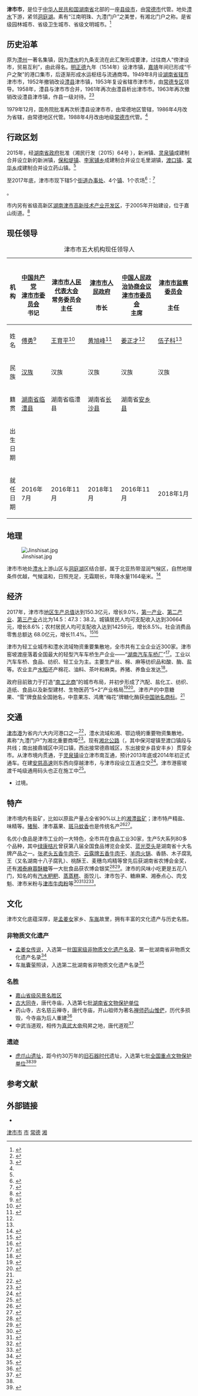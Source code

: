 {{Otheruses|津市|subject=[[中华人民共和国|中华人民共和国]][[湖南省|湖南省]]的县级市|other=日本[[三重县|三重县]]县厅所在地}}
{{Infobox China County
|county          = 津市市
|Photo           = <!-- 代表照片 -->
|imagesize       = <!-- 照片尺寸 -->
|Photoname       = <!-- 照片说明 -->
|nickname        = 津市
|Othername       = <!-- 别称 -->
|Oldname         = <!-- 旧称 -->
|nameorigin      = 傍澧水之津设市
|map             = <!-- 区县在上级行政区内位置的地图 -->
|mapsize         = <!-- 地图尺寸 -->
|map_caption     = <!-- 地图说明 -->
|mapofstate      = <!-- 所属省级行政区的地理位置 -->
|state           = <!-- 所属省级行政区名 -->
|customimage     = <!-- 自定义图像 适合放置{{Location map}}等内容。-->
 
<!-- 概览 -->
|Belong          = [[湖南省|湖南省]][[常德市|常德市]]
|Types           = [[县级市|县级市]]
|admincode       = 430781
|founded         = 1979年
|dissolved       = <!-- 撤销时间 -->
|neighbor        = [[鼎城区|鼎城区]]、[[安乡县|安乡县]]、[[澧县|澧县]]、[[临澧县|临澧县]]
|seat            = [[襄阳街街道|襄阳街街道]]
|officerTitle    = 市委书记
|officer         = [[傅勇_(官员)|傅勇]]
|officerTitle2   = 市长
|officer2        = [[黄旭峰|黄旭峰]]
|division        = 9
|town            = 4
|township        = <!-- 乡数 -->
|subdistrict     = 5
|dialect         = [[西南官话|西南官话]]常鹤片
|nation          = <!-- 民族比例 -->
 
<!-- 地理 -->
|coordinate      = <!-- 经纬度 -->
|area_total      = 558
|area_urban      = <!-- 市区总面积（勿带单位：平方千米） -->
|area_builtup    = <!-- 建成区总面积（勿带单位：平方千米） -->
|area land       = <!-- 陆地面积 -->
|area hilly      = <!-- 山地面积 -->  
|area flat       = <!-- 平坦地面积 -->    
|area water      = <!-- 内陆水域面积 -->
|area sea        = <!-- 海域面积 -->
|area beach      = <!-- 沿海滩涂面积 -->
|area shallow    = <!-- 浅海面积 -->
|area deep       = <!-- 深海面积 -->
|elevation       = <!-- 海拔 -->
|L river         = <!-- 最长河流 -->
|L Lakes         = <!-- 最大湖泊 -->
|Coastline       = <!-- 海岸线 -->
|climate         = <!-- 气候类型 -->
|temperature_mean= <!-- 年平均气温 -->
|Precipitation   = <!-- 年降水量 -->
|Sunshine hrs    = <!-- 年日照时数 -->
 
<!-- 人口及经济 -->
|census yr       = <!-- 总人口统计年份 -->
|population_total= 28
|Housepop        = <!-- 户籍人口 -->
|Repop           = <!-- 常住人口 -->
|TR              = <!-- 暂住人口 -->
|population_urban= <!-- 市区人口 -->
|population_density= <!-- 人口密度 -->
|density_urban   = <!-- 城区人口密度 -->
|GDP             = 150.3亿
|GDPPC           = <!-- 人均GDP（勿带单位：元人民币） -->
|GDP as of       = 2017
 
<!-- 其他 -->
|time_zone       = UTC+8（[[东八区|东八区]]）
|tree            = [[樟树|香樟]]（常德市树）
|flower          = [[栀子花|栀子花]]（常德市花）
|post code       = 415400
|phone code      = 736
|carlicense      = 湘J
|web             = http://www.jinshishi.gov.cn/
|web_title       = 津市市人民政府门户网站
|footnotes       = <!-- 脚注 -->
}}
'''津市市'''，是位于[[中华人民共和国|中华人民共和国]][[湖南省|湖南省]]北部的一座[[县级市|县级市]]，由[[常德市|常德市]]代管。地处[[澧水|澧水]]下游，紧邻[[洞庭湖|洞庭湖]]。素有“江南明珠、九澧门户”之美誉，有湘北门户之称。是省级园林城市、省级卫生城市、省级文明城市。<ref name=":2">{{Cite web|url=http://www.jinshishi.gov.cn/zjjs/jsgk|title=津市概况_走进津市_津市市人民政府门户网站|accessdate=2018-07-24|work=www.jinshishi.gov.cn|archive-date=2021-01-20|archive-url=https://web.archive.org/web/20210120060955/https://www.jinshishi.gov.cn/zjjs/jsgk|dead-url=no}}</ref>

==历史沿革==
原为[[澧州|澧州]]一著名集镇，因为[[澧水|澧水]]的九条支流在此汇聚形成要津，过往商人“傍津设市，贸易互利”，由此得名。[[明朝|明]][[正德_(明朝)|正德]]九年（1514年）设津市镇，[[嘉靖|嘉靖]]年间已形成“千户之聚”的港口集市，后逐渐形成水运枢纽与流通商埠。1949年8月设[[湖南省|湖南]][[省轄市|省辖市]]津市市，1952年撤销改设[[澧县|澧县]]津市镇，1953年复设省辖市津市市，由[[常德专区|常德专区]]领导。1958年，澧县与津市市合并，1961年再次由澧县析出津市市。1963年再次撤销改设澧县津市镇，作县一级对待。<ref name=":0">{{Cite web|url=http://www.jinshishi.gov.cn/zjjs/lsyy|title=历史渊源_走进津市_津市市人民政府门户网站|accessdate=2018-07-24|work=www.jinshishi.gov.cn|archive-date=2020-12-01|archive-url=https://web.archive.org/web/20201201024453/http://jinshishi.gov.cn/zjjs/lsyy|dead-url=no}}</ref><ref name=":1">{{Cite web|url=http://www.xzqh.org/html/show/hn/15829.html|title=津市市历史沿革_行政区划网(区划地名网)|accessdate=2018-07-24|author=|date=|work=www.xzqh.org|publisher=|archive-date=2020-11-16|archive-url=https://web.archive.org/web/20201116041410/http://www.xzqh.org/html/show/hn/15829.html|dead-url=no}}</ref>

1979年12月，国务院批准再次析澧县设津市市，由常德地区管辖，1986年4月改为省辖，由常德地区代管。1988年4月改由地级[[常德市|常德市]]代管。<ref name=":0" />

==行政区划==
2015年，经[[湖南省人民政府|湖南省政府]]批准（湘民行发〔2015〕64号 ），新洲镇、[[灵泉镇_(津市市)|灵泉镇]]成建制合并设立新的新洲镇，[[保和堤镇|保和堤镇]]、[[李家铺乡|李家铺乡]]成建制合并设立毛里湖镇，[[渡口镇_(津市市)|渡口镇]]、[[棠华乡|棠华乡]]成建制合并设立药山镇。<ref name=":1" />

至2017年底，津市市现下辖5个[[街道办事处|街道办事处]]、4个[[行政建制镇|镇]]、1个农场<ref>{{Cite web|url=http://www.stats.gov.cn/tjsj/tjbz/tjyqhdmhcxhfdm/2017/43/07/430781.html|title=2017年统计用区划代码：津市市|accessdate=2018-07-24|author=|date=|work=www.stats.gov.cn|publisher=[[中华人民共和国国家统计局|中华人民共和国国家统计局]]|archive-date=2020-04-04|archive-url=https://web.archive.org/web/20200404110024/http://www.stats.gov.cn/tjsj/tjbz/tjyqhdmhcxhfdm/2017/43/07/430781.html|dead-url=no}}</ref>：<ref>{{PRC admin/ref sgc|43/07/81/000/000}}</ref>

{{PRC admin/children|43/07/81/000/000}}。

市内另有省级高新区[[湖南津市高新技术产业开发区|湖南津市高新技术产业开发区]]，于2005年开始建设，位于嘉山街道。<ref>{{Cite web|url=http://www.jinshishi.gov.cn/kfq/zwgk/dwjj|title=单位简介_政务公开_津市高新技术产业开发区管理委员会|accessdate=2018-07-24|work=www.jinshishi.gov.cn|archive-date=2020-04-20|archive-url=https://web.archive.org/web/20200420135511/http://www.jinshishi.gov.cn/kfq/zwgk/dwjj|dead-url=no}}</ref>

== 现任领导 ==
{| class="wikitable" style="margin:1em auto 1em auto; text-align:center"
|+ 津市市五大机构现任领导人
|-
! 机构
! style="width:16%" |{{CPC/logo|25}}<br>[[中国共产党津市市委员会|中国共产党<br>津市市委员会]]<br>书记
! style="width:20%" |{{中国国徽|25}}<br>[[津市市人民代表大会|津市市人民代表大会]]<br>常务委员会<br>主任
! style="width:18%" |{{中国国徽|25}}<br>[[津市市人民政府|津市市人民政府]]<br><br>市长
! style="width:20%" |{{CPPCC logo|25}}<br>[[中国人民政治协商会议津市市委员会|中国人民政治协商会议<br>津市市委员会]]<br>主席
! style="width:20%" |{{中国国徽|25}}<br>[[津市市监察委员会|津市市监察委员会]]<br><br>主任
|-
! 姓名
| [[傅勇_(官员)|傅勇]]<ref>{{cite news |title=津市召开领导干部大会 傅勇任津市市委书记 |url=http://hunan.sina.com.cn/news/2016-08-01/detail-ifxunyxy6172622.shtml |accessdate=2018-07-24 |work=津市政府网 |date=2016-08-01 |archive-date=2020-11-16 |archive-url=https://web.archive.org/web/20201116041432/http://hunan.sina.com.cn/news/2016-08-01/detail-ifxunyxy6172622.shtml |dead-url=no }}</ref>
| [[王育平|王育平]]<ref name="政协">{{cite news |title=常德9区县(市)选出人大、政府、政协新一届领导班子 |url=http://hunan.voc.com.cn/article/201612/201612020914478169_2.html |accessdate=2018-07-24 |work=红网 |date=2016-12-02 |archive-date=2020-11-16 |archive-url=https://web.archive.org/web/20201116041442/http://hunan.voc.com.cn/article/201612/201612020914478169_2.html |dead-url=no }}</ref>
| [[黄旭峰|黄旭峰]]<ref name="人大">{{cite news |title=常德：津市市第十七届人民代表大会第三次会议胜利闭幕 |url=http://www.hnrd.gov.cn/Info.aspx?ModelId=1&Id=18704 |accessdate=2018-07-24 |work=湖南人大网 |date=2018-01-15 |archive-url=https://web.archive.org/web/20180724222137/http://www.hnrd.gov.cn/Info.aspx?ModelId=1&Id=18704 |archive-date=2018-07-24 |dead-url=yes }}</ref>
| [[姜正才|姜正才]]<ref name="政协"/>
| [[伍子科|伍子科]]<ref name="人大"/>
|-
! 民族
| [[汉族|汉族]] || 汉族 || 汉族 || 汉族 || 汉族 
|-
! 籍贯
| [[湖南省|湖南省]][[临澧县|临澧县]] ||  湖南省临澧县 || 湖南省[[长沙县|长沙县]] || 湖南省[[安乡县|安乡县]] ||  
|-
! 出生日期
| {{Birth year and age|1972|04}} || {{Birth year and age|1966|07}} || {{Birth year and age|1973|10}} || {{Birth year and age|1968|08}} ||  
|-
! 就任日期
| 2016年7月 || 2016年11月 || 2018年1月 || 2016年11月 || 2018年1月
|}

==地理==
[[File:Jinshisat.jpg|thumb]]

津市市地处[[澧水|澧水]]上游山区与[[洞庭湖|洞庭湖]]区结合部，属于北亚热带湿润气候区，自然地理条件优越，气候温和，日照充足，无霜期长，年降水量1164毫米。<ref>{{Cite web|url=http://www.jinshishi.gov.cn/zjjs/dlwz|title=地理位置_走进津市_津市市人民政府门户网站|accessdate=2018-07-24|work=www.jinshishi.gov.cn|archive-date=2020-12-01|archive-url=https://web.archive.org/web/20201201022415/http://jinshishi.gov.cn/zjjs/dlwz|dead-url=no}}</ref>

==经济==

2017年，津市市[[地区生产总值|地区生产总值]]达到150.3亿元，增长9.0%，[[第一产业|第一产业]]、[[第二产业|第二产业]]、[[第三产业|第三产业]]占比为14.5：47.3：38.2。城镇居民人均可支配收入达到30664元，增长8.6%；农村居民人均可支配收入达到14259元，增长8.5%。社会消费品零售总额达 68.0亿元，增长11.4%。<ref>{{Cite web|url=http://www.jinshishi.gov.cn/publicity/tjxx/tjnb/873|title=2017年津市市发展统计年报|accessdate=2018-07-25|author=津市市政府办|date=2018-06-19|publisher=津市市人民政府门户网站|archive-url=https://web.archive.org/web/20180724213609/http://www.jinshishi.gov.cn/publicity/tjxx/tjnb/873|archive-date=2018-07-24|dead-url=yes}}</ref><ref>{{Cite web|url=http://www.jinshishi.gov.cn/publicity/tjxx/tjgb/785|title=2017年津市市国民经济和社会发展统计公报|accessdate=2018-07-25|author=津市市政府办|date=2018-03-31|publisher=津市市人民政府门户网站|archive-url=https://web.archive.org/web/20180724213517/http://www.jinshishi.gov.cn/publicity/tjxx/tjgb/785|archive-date=2018-07-24|dead-url=yes}}</ref>

津市为轻工业城市和澧水流域物资重要集散地，全市共有工业企业近300家。津市窑坡渡座落着全国最大的轻型汽车车桥生产企业——“[[湖南汽车车桥厂|湖南汽车车桥厂]]”<ref>{{Cite book|title=湖南省经济开发现在与未来|last=郑茂清主编|first=|publisher=北京：[[经济管理出版社|经济管理出版社]]|year=1998.03|isbn=7-80118-593-5|location=|pages=334-335}}</ref>。工业以汽车车桥、食品、纺织、轻工业为主。主要生产丝、棉、麻等纺织品和酸、酶、盐等。农业主产[[水稻|水稻]]还产棉花、油料、茶叶和麻类。养猪、养鱼业发达<ref>{{Cite book|title=中国市县经济发展概况 第2卷|last=王书明主编|first=|publisher=北京：经济科学出版社 ,|year=1989.11|isbn=7-5058-0191-0|location=|pages=828}}</ref>。

政府目前致力于打造“[[南工北商|南工北商]]”的城市布局，并初步形成了汽配、盐化工、纺织、造纸、食品以及新型建材、生物医药“5+2”产业格局<ref>{{Cite web|url=http://news.rednet.cn/c/2008/11/20/1640379.htm|title=坚持城乡统筹观 推进新型城市化|accessdate=2018-07-25|work=[[红网|红网]]|language=zh-CN|archive-date=2018-07-25|archive-url=https://web.archive.org/web/20180725184037/http://news.rednet.cn/c/2008/11/20/1640379.htm|dead-url=no}}</ref><ref>{{Cite web|url=http://cdrb.cdyee.com/html/2013-07/24/content_356116.htm?div=-1|title=敢问路在何方 - 常德日报多媒体数字报刊平台|accessdate=2018-07-25|work=cdrb.cdyee.com|archive-date=2020-11-16|archive-url=https://web.archive.org/web/20201116041455/http://cdrb.cdyee.com/html/2013-07/24/content_356116.htm?div=-1|dead-url=no}}</ref>。津市产的中意糖果、“雪”牌食盐全国驰名，中意果冻、鸿鹰“梅花”牌糖化酶获[[中国驰名商标|中国驰名商标]]。<ref name=":2" />

==交通==
[[津市港|津市港]]为省内六大内河港口之一<ref>{{Cite book|title=中外8000大中城市概况 上|last=顾德如，彭克宏主编|first=|publisher=海口：海南国际新闻出版中心|year=|isbn=7-80609-496-2|location=|pages=256}}</ref>，澧水流域和湘、鄂边境的重要物资集散地，素称“九澧门户”为湘北重要商埠<ref>{{Cite book|title=中国城市辞典|last=严重敏主编|first=|publisher=成都：四川辞书出版社|year=1992.06|isbn=7-80543-176-0|location=|pages=619}}</ref>。现有[[湘北公路|湘北公路]]（{{中国省道名|205|P=湖北}}，其中保河堤镇至渡口镇段与{{中国省道名|306|P=湖北}}共线；{{中国省道名|205|P=湖北}}南出接鼎城区中河口镇，{{中国省道名|306|P=湖北}}西出接常德鼎城区，东出接安乡县安丰乡）贯穿全市。{{中国高速公路名|G55}}从津市境内贯通，于[[灵泉镇_(津市市)|灵泉镇]]设立津市南互通，预计2013年底或2014年初正式通车。在建[[安慈高速|安慈高速]]则东西向穿越津市，与{{中国高速公路名|G55}}津市段设立互通立交<ref>{{Cite web|url=http://cdrb.cdyee.com/html/2012-06/27/content_301019.htm?div=-1|title=安慈高速公路成功签约 - 常德日报多媒体数字报刊平台|accessdate=2018-07-25|work=cdrb.cdyee.com|archive-date=2020-11-16|archive-url=https://web.archive.org/web/20201116041554/http://cdrb.cdyee.com/html/2012-06/27/content_301019.htm?div=-1|dead-url=no}}</ref>。津市港窑坡渡千吨级通用码头也正在施工中<ref>{{Cite news|url=http://www.changde.gov.cn/art/2018/2/28/art_22_1203735.html|title=津市市港窑坡渡千吨级码头建设项目正式复工|author=|date=2018-02-28|work=常德政府网|accessdate=2018-07-25|archive-url=https://web.archive.org/web/20180725214759/http://www.changde.gov.cn/art/2018/2/28/art_22_1203735.html|archive-date=2018-07-25|dead-url=yes}}</ref>。
* {{中国国道名|353}}过境。

==特产==
津市境内有盐矿，比如以原盐产量占全省90%以上的[[湘澧盐矿|湘澧盐矿]]；津市特产精盐、味精等。[[猪鬃|猪鬃]]、津市藠果、[[斑马蚊香|斑马蚊香]]也是传统名产<ref>{{Cite web|url=http://www.jinshishi.gov.cn/zjjs/tsjs/content_33840|title=津市藠果_特色津市_走进津市_津市市人民政府门户网站|accessdate=2018-07-25|author=|date=|publisher=|archive-date=2020-04-20|archive-url=https://web.archive.org/web/20200420135608/http://www.jinshishi.gov.cn/zjjs/tsjs/content_33840|dead-url=no}}</ref><ref>{{Cite book|title=中国城市发展全书 下|last=《中国城市发展全书》编委会编|first=|publisher=北京：中国统计出版社|year=2004.08|isbn=7-5037-4061-2|location=|pages=1601}}</ref>。

名优小食品是津市工业的一大特色，全市共在食品工业30家，生产5大系列80多个品种，其中[[绿康桔片|绿康桔片]]曾获第八届全国食品博览会金奖、[[蓝光茭头|蓝光茭头]]是湖南省十大名牌产品之一。[[张老头五香牛肉干|张老头五香牛肉干]]、[[云露牌五香牛肉干|云露牌五香牛肉干]]、[[羊肉火锅|羊肉火锅]]、香肠、木子腐乳王（又名湖南十八子腐乳）、桃酥王、麦穗鸟鸡精等曾先后获湖南省农博会金奖，还有[[湘泰麻蓉酥糖|湘泰麻蓉酥糖]]等一大批食品获农博会银奖<ref>{{Cite web|url=http://www.jinshishi.gov.cn/zjjs/tsjs/content_25885|title=张老头牛肉干_特色津市_走进津市_津市市人民政府门户网站|accessdate=2018-07-25|author=|date=|publisher=|archive-date=2020-04-20|archive-url=https://web.archive.org/web/20200420135613/http://www.jinshishi.gov.cn/zjjs/tsjs/content_25885|dead-url=no}}</ref><ref>{{Cite web|url=http://www.jinshishi.gov.cn/zjjs/tsjs/content_33845|title=木子腐乳_特色津市_走进津市_津市市人民政府门户网站|accessdate=2018-07-25|author=|date=|publisher=|archive-date=2020-04-20|archive-url=https://web.archive.org/web/20200420135617/http://www.jinshishi.gov.cn/zjjs/tsjs/content_33845|dead-url=no}}</ref>。津市的风味小吃更是五花八门，知名的有[[汽水粑粑|汽水粑粑]]、[[蒸蒸糕|蒸蒸糕]]、面饺儿、津市包子、糖麻果、湘泰点心、肉戈魁、津市米粉与[[津市牛肉粉|津市牛肉粉]]等<ref>{{Cite web|url=http://www.jinshishi.gov.cn/zjjs/tsjs/content_33843|title=津市包子_特色津市_走进津市_津市市人民政府门户网站|accessdate=2018-07-25|author=|date=|publisher=|archive-date=2020-04-20|archive-url=https://web.archive.org/web/20200420135626/http://www.jinshishi.gov.cn/zjjs/tsjs/content_33843|dead-url=no}}</ref><ref>{{Cite web|url=http://www.jinshishi.gov.cn/zjjs/tsjs/content_33839|title=津市米粉_特色津市_走进津市_津市市人民政府门户网站|accessdate=2018-07-25|author=|date=|publisher=|archive-date=2020-04-20|archive-url=https://web.archive.org/web/20200420135635/http://www.jinshishi.gov.cn/zjjs/tsjs/content_33839|dead-url=no}}</ref><ref>{{Cite news|url=http://baijiahao.baidu.com/s?id=1599774805875841668&wfr=spider&for=pc|title=不可或缺的城市名片 津市牛肉米粉集体“走出去”|author=|date=|work=红网|accessdate=2018-07-25|archive-date=2020-11-16|archive-url=https://web.archive.org/web/20201116041607/http://baijiahao.baidu.com/s?id=1599774805875841668&wfr=spider&for=pc|dead-url=no}}</ref><ref>{{Cite book|title=中国城市发展全书 下|last=《中国城市发展全书》编委会编|first=|publisher=北京：中国统计出版社|year=2004.08|isbn=7-5037-4061-2|location=|pages=1602}}</ref>。

== 文化 ==
津市文化底蕴深厚，是[[孟姜女|孟姜女]]家乡、[[车胤|车胤]]故里，拥有丰富的文化遗产与历史名胜。

=== 非物质文化遗产 ===

* [[孟姜女传说|孟姜女传说]]，入选第一批[[中国国家级非物质文化遗产列表|国家级非物质文化遗产名录]]、第一批湖南省非物质文化遗产名录<ref>{{Cite web|url=http://www.huaxia.com/hn-tw/xtjl/jczt/swjsjyhnsfwzwhycwlz/fygjml/2012/10/3052647.html|title=孟姜女传说  湖南非物质文化遗产|accessdate=2018-07-25|author=|date=|work=www.huaxia.com|publisher=|archive-date=2020-11-16|archive-url=https://web.archive.org/web/20201116041545/http://www.huaxia.com/hn-tw/xtjl/jczt/swjsjyhnsfwzwhycwlz/fygjml/2012/10/3052647.html|dead-url=no}}</ref>
* 车胤囊萤照读，入选第二批湖南省非物质文化遗产名录<ref>{{Cite web|url=http://www.huaxia.com/hn-tw/xtjl/jczt/swjsjyhnsfwzwhycwlz/fysjml/2012/12/3110165.html|title=车胤囊萤照读的故事  湖南非物质文化遗产|accessdate=2018-07-25|author=|date=|work=www.huaxia.com|publisher=|archive-date=2020-11-16|archive-url=https://web.archive.org/web/20201116041651/http://www.huaxia.com/hn-tw/xtjl/jczt/swjsjyhnsfwzwhycwlz/fysjml/2012/12/3110165.html|dead-url=no}}</ref>

===名胜===

*[[嘉山|嘉山省级风景名胜区]]
*[[古大同寺|古大同寺]]，唐代寺庙，入选第七批[[湖南省文物保护单位|湖南省文物保护单位]]
*药山寺，古名慈云禅寺，唐代寺庙，开山祖师为著名[[禅师|禅师]][[药山惟俨|药山惟俨]]，历代多损毁，今寺庙为后人重建<ref>{{Cite web|url=http://www.jinshishi.gov.cn/zjjs/tsjs/content_33853|title=药山寺_特色津市_走进津市_津市市人民政府门户网站|accessdate=2018-07-25|author=|date=|publisher=|archive-date=2020-08-11|archive-url=https://web.archive.org/web/20200811215721/https://www.jinshishi.gov.cn/zjjs/tsjs/content_33853|dead-url=no}}</ref>
*中武当道观，相传为[[真武大帝|真武大帝]]飛昇之地，唐代道观<ref>{{Cite web|url=http://www.jinshishi.gov.cn/zjjs/tsjs/content_33852|title=中武当道观_特色津市_走进津市_津市市人民政府门户网站|accessdate=2018-07-25|author=|date=|publisher=|archive-date=2020-04-20|archive-url=https://web.archive.org/web/20200420135653/http://www.jinshishi.gov.cn/zjjs/tsjs/content_33852|dead-url=no}}</ref>

=== 遗迹 ===

* [[虎爪山遗址|虎爪山遗址]]，距今约30万年的[[旧石器时代|旧石器时代]]遗址，入选第七批[[全國重點文物保護單位中的中國古遺址列表|全国重点文物保护单位]]<ref name=":2" /><ref>{{Cite web|url=http://www.gov.cn/gzdt/2013-05/03/content_2395234.htm|title=国务院核定公布第七批全国重点文物保护单位|accessdate=2018-07-25|work=www.gov.cn|archive-date=2013-11-05|archive-url=https://archive.is/20131105064854/http://www.gov.cn/gzdt/2013-05/03/content_2395234.htm|dead-url=no}}</ref>

== 参考文献 ==
{{reflist}}

== 外部链接 ==
* {{Official website|https://www.jinshishi.gov.cn/|name=津市市人民政府门户网站}}

{{津市市行政区划}}
{{常德市行政区划}}
{{湖南行政区划}}
{{中华人民共和国国家卫生城市}}

[[Category:津市市|]]
[[Category:常德区县市|市]]
[[Category:湖南县级市|常德]]
[[Category:中国小城市|湘]]